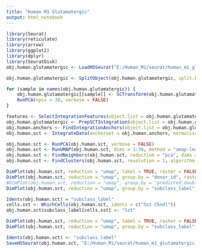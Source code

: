 ```yaml
---
title: "Human M1 Glutamatergic"
output: html_notebook
---
```


```r

library(Seurat)
library(reticulate)
library(arrow)
library(ggplot2)
library(dplyr)
library(SeuratDisk)
obj.human.glutamatergic <- LoadH5Seurat("E:/Human_M1/seurat/human_m1_glutamatergic.h5Seurat")

```

```r

obj.human.glutamatergic <- SplitObject(obj.human.glutamatergic, split.by = "donor_id")

for (sample in names(obj.human.glutamatergic)) {
    obj.human.glutamatergic[[sample]] <- SCTransform(obj.human.glutamatergic[[sample]], vst.flavor = "v2", verbose = FALSE) %>%
    RunPCA(npcs = 30, verbose = FALSE)
}

```


```r

features <- SelectIntegrationFeatures(object.list = obj.human.glutamatergic, nfeatures = 2000)
obj.human.glutamatergic <- PrepSCTIntegration(object.list = obj.human.glutamatergic, anchor.features = features)
obj.human.anchors <- FindIntegrationAnchors(object.list = obj.human.glutamatergic, normalization.method = "SCT", anchor.features = features)
obj.human.sct <- IntegrateData(anchorset = obj.human.anchors, normalization.method = "SCT")

```


```r

obj.human.sct <- RunPCA(obj.human.sct, verbose = FALSE)
obj.human.sct <- RunUMAP(obj.human.sct, dims = 1:30, method = "umap-learn", reduction = "pca")
obj.human.sct <- FindNeighbors(obj.human.sct, reduction = "pca", dims = 1:30)
obj.human.sct <- FindClusters(obj.human.sct, resolution = 1, algorithm = 4, method = "igraph")

```


```r

DimPlot(obj.human.sct, reduction = "umap", label = TRUE, raster = FALSE) + NoLegend() + xlim(-18, 18) + ylim(-18, 18) + coord_equal()
DimPlot(obj.human.sct, reduction = "umap", group.by = "donor_id", raster = FALSE) + xlim(-18, 18) + ylim(-18, 18) + coord_equal()
#DimPlot(obj.human.sct, reduction = "umap", group.by = "predicted_doublets", raster = FALSE) + xlim(-18, 18) + ylim(-18, 18) + coord_equal()
DimPlot(obj.human.sct, reduction = "umap", group.by = "subclass_label", raster = FALSE) + xlim(-18, 18) + ylim(-18, 18) + coord_equal()

```


```r
Idents(obj.human.sct) = "subclass_label"
cells.sst <- WhichCells(obj.human.sct, idents = c("Sst Chodl"))
obj.human.sct$subclass_label[cells.sst] <- "Sst"
```


```r

DimPlot(obj.human.sct, reduction = "umap", label = TRUE, raster = FALSE) + NoLegend() + xlim(-15, 15) + ylim(-15, 15) + coord_equal()
DimPlot(obj.human.sct, reduction = "umap", group.by = "subclass_label", raster = FALSE) + xlim(-15, 12) + ylim(-15, 15) + coord_equal()

```


```r

Idents(obj.human.sct) <- "subclass_label"
SaveH5Seurat(obj.human.sct, "E:/Human_M1/seurat/human_m1_glutamatergic.h5seurat", overwrite = TRUE, verbose = TRUE)

```

